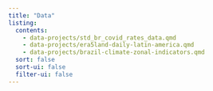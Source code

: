 ```yaml
---
title: "Data"
listing:
  contents:
    - data-projects/std_br_covid_rates_data.qmd
    - data-projects/era5land-daily-latin-america.qmd
    - data-projects/brazil-climate-zonal-indicators.qmd
  sort: false
  sort-ui: false
  filter-ui: false
---
```

